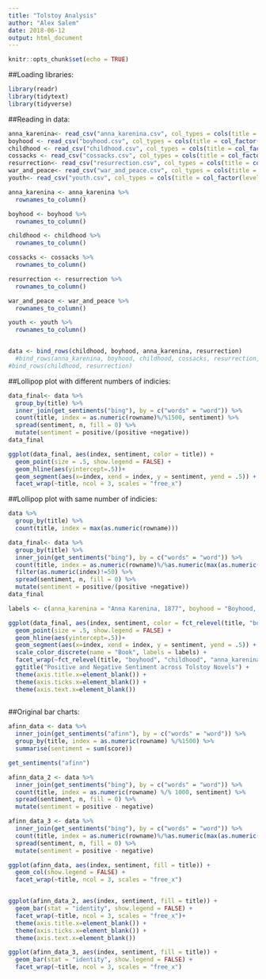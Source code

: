 ```yaml
---
title: "Tolstoy Analysis"
author: "Alex Salem"
date: 2018-06-12
output: html_document
---
```

```r
knitr::opts_chunk$set(echo = TRUE)
```

##Loading libraries:
```r
library(readr)
library(tidytext)
library(tidyverse)
```

##Reading in data:
```r
anna_karenina<- read_csv("anna_karenina.csv", col_types = cols(title = col_factor(levels = NULL)))
boyhood <- read_csv("boyhood.csv", col_types = cols(title = col_factor(levels = NULL)))
childhood <- read_csv("childhood.csv", col_types = cols(title = col_factor(levels = NULL)))
cossacks <- read_csv("cossacks.csv", col_types = cols(title = col_factor(levels = NULL)))
resurrection<- read_csv("resurrection.csv", col_types = cols(title = col_factor(levels = NULL)))
war_and_peace<- read_csv("war_and_peace.csv", col_types = cols(title = col_factor(levels = NULL)))
youth<- read_csv("youth.csv", col_types = cols(title = col_factor(levels = NULL)))

anna_karenina <- anna_karenina %>% 
  rownames_to_column()

boyhood <- boyhood %>% 
  rownames_to_column()

childhood <- childhood %>% 
  rownames_to_column()

cossacks <- cossacks %>% 
  rownames_to_column()

resurrection <- resurrection %>% 
  rownames_to_column()

war_and_peace <- war_and_peace %>% 
  rownames_to_column()

youth <- youth %>% 
  rownames_to_column()


data <- bind_rows(childhood, boyhood, anna_karenina, resurrection)
  #bind_rows(anna_karenina, boyhood, childhood, cossacks, resurrection, war_and_peace, youth)
#bind_rows(childhood, resurrection)
```
##Lollipop plot with different numbers of indicies:
```r
data_final<- data %>% 
  group_by(title) %>% 
  inner_join(get_sentiments("bing"), by = c("words" = "word")) %>% 
  count(title, index = as.numeric(rowname)%/%1500, sentiment) %>%
  spread(sentiment, n, fill = 0) %>%
  mutate(sentiment = positive/(positive +negative))
data_final

ggplot(data_final, aes(index, sentiment, color = title)) +
  geom_point(size = .5, show.legend = FALSE) +
  geom_hline(aes(yintercept=.5))+
  geom_segment(aes(x=index, xend = index, y = sentiment, yend = .5)) +
  facet_wrap(~title, ncol = 3, scales = "free_x")
```

##Lollipop plot with same number of indicies:
```r
data %>% 
  group_by(title) %>% 
  count(title, index = max(as.numeric(rowname)))

data_final<- data %>% 
  group_by(title) %>% 
  inner_join(get_sentiments("bing"), by = c("words" = "word")) %>% 
  count(title, index = as.numeric(rowname)%/%as.numeric(max(as.numeric(rowname)/50)), sentiment) %>%
  filter(as.numeric(index)!=50) %>% 
  spread(sentiment, n, fill = 0) %>%
  mutate(sentiment = positive/(positive +negative))
data_final
```
```r
labels <- c(anna_karenina = "Anna Karenina, 1877", boyhood = "Boyhood, 1854", childhood = "Childhood, 1852", resurrection = "Resurrection, 1899")

ggplot(data_final, aes(index, sentiment, color = fct_relevel(title, "boyhood", "childhood", "anna_karenina", "resurrection"))) +
  geom_point(size = .5, show.legend = FALSE) +
  geom_hline(aes(yintercept=.5))+
  geom_segment(aes(x=index, xend = index, y = sentiment, yend = .5)) +
  scale_color_discrete(name = "Book", labels = labels) +
  facet_wrap(~fct_relevel(title, "boyhood", "childhood", "anna_karenina", "resurrection"), ncol = 2, scales = "free_x", labeller=labeller(labels)) +
  ggtitle("Positive and Negative Sentiment across Tolstoy Novels") +
  theme(axis.title.x=element_blank()) +
  theme(axis.ticks.x=element_blank()) +
  theme(axis.text.x=element_blank())
  
```

##Original bar charts:
```r
afinn_data <- data %>% 
  inner_join(get_sentiments("afinn"), by = c("words" = "word")) %>% 
  group_by(title, index = as.numeric(rowname) %/%1500) %>% 
  summarise(sentiment = sum(score))

get_sentiments("afinn")

afinn_data_2 <- data %>% 
  inner_join(get_sentiments("bing"), by = c("words" = "word")) %>%
  count(title, index = as.numeric(rowname) %/% 1000, sentiment) %>%
  spread(sentiment, n, fill = 0) %>%
  mutate(sentiment = positive - negative)

afinn_data_3 <- data %>% 
  inner_join(get_sentiments("bing"), by = c("words" = "word")) %>%
  count(title, index = as.numeric(rowname)%/%as.numeric(max(as.numeric(rowname)/50)), sentiment) %>%
  spread(sentiment, n, fill = 0) %>%
  mutate(sentiment = positive - negative)
```

```r
ggplot(afinn_data, aes(index, sentiment, fill = title)) +
  geom_col(show.legend = FALSE) +
  facet_wrap(~title, ncol = 3, scales = "free_x")


ggplot(afinn_data_2, aes(index, sentiment, fill = title)) +
  geom_bar(stat = "identity", show.legend = FALSE) +
  facet_wrap(~title, ncol = 3, scales = "free_x")+
  theme(axis.title.x=element_blank()) +
  theme(axis.ticks.x=element_blank()) +
  theme(axis.text.x=element_blank())

ggplot(afinn_data_3, aes(index, sentiment, fill = title)) +
  geom_bar(stat = "identity", show.legend = FALSE) +
  facet_wrap(~title, ncol = 3, scales = "free_x")
```


